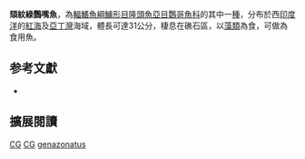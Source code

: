 {{Speciesbox
| status = LC
| status_system = iucn3.1
| genus = Chlorurus
| species = genazonatus
| authority = Randall & Bruce, 1983
| synonyms = *''Scarus genazonatus''<br /><small>Randall & Bruce, 1983</small>
}}

'''頦紋綠鸚嘴魚'''，為[[輻鰭魚綱|輻鰭魚綱]][[鱸形目|鱸形目]][[隆頭魚亞目|隆頭魚亞目]][[鸚哥魚科|鸚哥魚科]]的其中一[[種|種]]，分布於西[[印度洋|印度洋]]的[[紅海|紅海]]及[[亞丁灣|亞丁灣]]海域，體長可達31公分，棲息在礁石區，以[[藻類|藻類]]為食，可做為食用魚。

== 参考文獻 ==
*{{FishBase_species|genus=Chlorurus|species=genazonatus|year=2012|month=7}}

== 擴展閱讀 == 
{{refbegin}}
{{wikispecies-inline|Chlorurus genazonatus|頦紋綠鸚嘴魚}}
{{refend}}
{{Taxonbar|from=Q2201321}}

[[Category:IUCN红色名录无危物种|CG]]
[[Category:食用魚|CG]]
[[Category:綠鸚嘴魚屬|genazonatus]]


{{鱸形目小作品}}